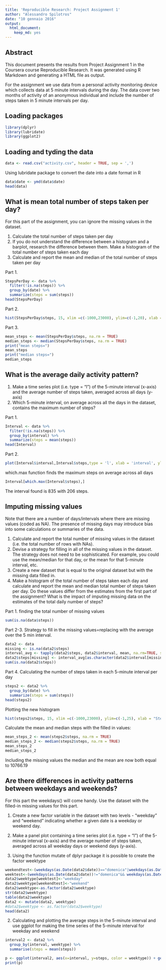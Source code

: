 ```yaml
---
title: 'Reproducible Research: Project Assignment 1'
author: "Alessandro Spilotros"
date: "10 gennaio 2016"
output: 
  html_document: 
    keep_md: yes
---
```

Abstract
--------------
This document presents the results from Project Assignment 1 in the Coursera course Reproducible Research. It was generated using R Markdown and generating a HTML file as output.

For the assignment we use data from a personal activity monitoring device which collects data at 5 minute intervals during the day. The data cover two months of activity of an anonymous individual and include the number of steps taken in 5 minute intervals per day.

Loading packages
---------------------------
```r
library(dplyr)
library(lubridate)
library(ggplot2)
```
Loading and tyding the data
---------------------------
```r
data <- read.csv("activity.csv", header = TRUE, sep = ',')
```
Using lubridate package to convert the date into a date format in R
```r
data$date <- ymd(data$date)
head(data)
```
What is mean total number of steps taken per day?
---------------------------------------------------
For this part of the assignment, you can ignore the missing values in the dataset.

1. Calculate the total number of steps taken per day
2. If you do not understand the difference between a histogram and a barplot, research the difference between them. Make a histogram of the total number of steps taken each day
3. Calculate and report the mean and median of the total number of steps taken per day

Part 1.
```r
StepsPerDay <- data %>%
  filter(!is.na(steps)) %>%
  group_by(date) %>%
  summarize(steps = sum(steps))
head(StepsPerDay)
```
Part 2.
```r
hist(StepsPerDay$steps, 15, xlim =c(-1000,23000), ylim=c(-1,20), xlab = "Steps per day", ylab = "Frequency", main = "Histogram Steps per Day", col = 'green')
```
Part 3.
```r
mean_steps <- mean(StepsPerDay$steps, na.rm = TRUE)
median_steps <- median(StepsPerDay$steps, na.rm = TRUE)
print("mean steps=")
mean_steps
print("median steps=")
median_steps
```

What is the average daily activity pattern?
-------------------------------------------------
1. Make a time series plot (i.e. type = "l") of the 5-minute interval (x-axis) and the average number of steps taken, averaged across all days (y-axis)
2. Which 5-minute interval, on average across all the days in the dataset, contains the maximum number of steps?

Part 1. 
```r
Interval <- data %>%
  filter(!is.na(steps)) %>%
  group_by(interval) %>%
  summarize(steps = mean(steps))
head(Interval)
```
Part 2.
```r
plot(Interval$interval,Interval$steps,type = 'l', xlab = 'interval', ylab='steps', col='red')
```
which.max function finds the maximum steps on average across all days
```r
Interval[which.max(Interval$steps),]
```
The interval found is 835 with 206 steps.

Imputing missing values
-------------------------------------------------------------
Note that there are a number of days/intervals where there are missing values (coded as NA). The presence of missing days may introduce bias into some calculations or summaries of the data.

1. Calculate and report the total number of missing values in the dataset (i.e. the total number of rows with NAs).
2. Devise a strategy for filling in all of the missing values in the dataset. The strategy does not need to be sophisticated. For example, you could use the mean/median for that day, or the mean for that 5-minute interval, etc.
3. Create a new dataset that is equal to the original dataset but with the missing data filled in.
4. Make a histogram of the total number of steps taken each day and calculate and report the mean and median total number of steps taken per day. Do these values differ from the estimates from the first part of the assignment? What is the impact of imputing missing data on the estimates of the total daily number of steps?

Part 1.
finding the total number of missing values
```r
sum(is.na(data$steps))
```
Part 2-3.
Strategy to fill in the missing values=replacing with the average over the 5 min interval.
```r
data2 <- data
missing <- is.na(data2$steps)
interval_avg <- tapply(data2$steps, data2$interval, mean, na.rm=TRUE, simplify=TRUE)
data2$steps[missing] <- interval_avg[as.character(data2$interval[missing])]
sum(is.na(data2$steps))
```
Part 4.
Calculating the number of steps taken in each 5-minute interval per day
```r
steps2 <- data2 %>%
  group_by(date) %>%
  summarize(steps = sum(steps))
head(steps2)
``` 
Plotting the new histogram
```r
hist(steps2$steps, 15, xlim =c(-1000,23000), ylim=c(-1,25), xlab = "Steps per day", ylab = "Frequency", main = "Histogram Steps per Day (including missing values)", col = 'green')
```
Calculate the mean and median steps with the filled in values:
```r
mean_steps_2 <- mean(steps2$steps, na.rm = TRUE)
median_steps_2 <- median(steps2$steps, na.rm = TRUE)
mean_steps_2
median_steps_2
```

Including the missing values the median and the mean are now both equal to 10766.19

Are there differences in activity patterns between weekdays and weekends?
---------------------------------------------------------------------------
For this part the weekdays() will come handy. Use the dataset with the filled-in missing values for this part.

1. Create a new factor variable in the dataset with two levels - "weekday" and "weekend" indicating whether a given date is a weekday or weekend day.
2. Make a panel plot containing a time series plot (i.e. type = "l") of the 5-minute interval (x-axis) and the average number of steps taken, averaged across all weekday days or weekend days (y-axis).

1. Using the function mutate of dplyr package it is possible to create the factor weektype
```r
weekendtest<-(weekdays(as.Date(data2$date))=="domenica"|weekdays(as.Date( data2$date))=="sabato")
weektest<-(weekdays(as.Date(data2$date))!="domenica"&& weekdays(as.Date(data2$date))!="sabato")
data2$weektype[weektest]<-"weekday"
data2$weektype[weekendtest]<-"weekend"
data2$weektype<-as.factor(data2$weektype)
str(data2$weektype)
table(data2$weektype)
data2 <- mutate(data2, weektype)
#data2$weektype <- as.factor(data2$weektype)
head(data2)
```
2. Calculating and plotting the average steps in the 5-minute interval and use ggplot for making the time series of the 5-minute interval for weekday and weekend
```r
interval2 <- data2 %>%
  group_by(interval, weektype) %>%
  summarise(steps = mean(steps))

p <- ggplot(interval2, aes(x=interval, y=steps, color = weektype)) + geom_line()+facet_wrap(~ weektype, ncol = 2, nrow=1)
print(p)
```